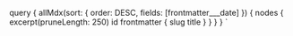 
<SEO title="Home" />
<Intro />

<BlogSectionHead />

<BlogList nodes={props.data.allMdx.nodes} />

  query {
    allMdx(sort: { order: DESC, fields: [frontmatter___date] }) {
      nodes {
        excerpt(pruneLength: 250)
        id
        frontmatter {
          slug
          title
        }
      }
    }
  }
`
